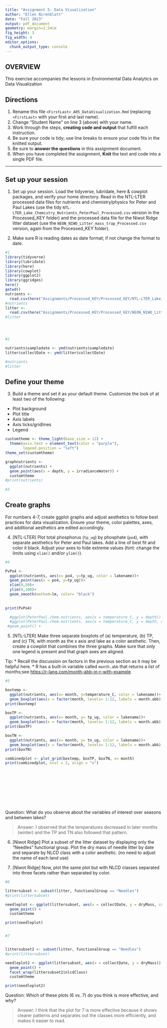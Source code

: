 ```yaml
---
title: "Assignment 5: Data Visualization"
author: "Ellen Nirenblatt"
date: "Fall 2023"
output: pdf_document
geometry: margin=2.54cm
fig_height: 3
fig_width: 4
editor_options: 
  chunk_output_type: console
---
```


## OVERVIEW

This exercise accompanies the lessons in Environmental Data Analytics on Data Visualization 

## Directions
1.  Rename this file `<FirstLast>_A05_DataVisualization.Rmd` (replacing `<FirstLast>` with your first and last name).
2. Change "Student Name" on line 3 (above) with your name.
3. Work through the steps, **creating code and output** that fulfill each instruction.
4. Be sure your code is tidy; use line breaks to ensure your code fits in the knitted output.
5. Be sure to **answer the questions** in this assignment document.
6. When you have completed the assignment, **Knit** the text and code into a single PDF file.

---

## Set up your session 

1. Set up your session. Load the tidyverse, lubridate, here & cowplot packages, and verify your home directory. Read in the NTL-LTER processed data files for nutrients and chemistry/physics for Peter and Paul Lakes (use the tidy `NTL-LTER_Lake_Chemistry_Nutrients_PeterPaul_Processed.csv` version in the Processed_KEY folder) and the processed data file for the Niwot Ridge litter dataset (use the `NEON_NIWO_Litter_mass_trap_Processed.csv` version, again from the Processed_KEY folder). 

2. Make sure R is reading dates as date format; if not change the format to date.

```r
#1 
library(tidyverse)
library(lubridate)
library(here)
library(cowplot)
library(ggplot2)
library(ggridges)
here()
getwd()
nutrients <- 
  read.csv(here("Assignments/Processed_KEY/Processed_KEY/NTL-LTER_Lake_Chemistry_Nutrients_PeterPaul_Processed.csv"), stringsAsFactors = TRUE)
#nutrients
litter <- 
  read.csv(here("Assignments/Processed_KEY/Processed_KEY/NEON_NIWO_Litter_mass_trap_Processed.csv"), stringsAsFactors = TRUE)
#litter




#2 

nutrients$sampledate <- ymd(nutrients$sampledate)
litter$collectDate <- ymd(litter$collectDate)

#nutrients
#litter

```
## Define your theme
3. Build a theme and set it as your default theme. Customize the look of at least two of the following: 
 * Plot background
 * Plot title
 * Axis labels
 * Axis ticks/gridlines
 * Legend

```r


customtheme <- theme_light(base_size = 12) +
  theme(axis.text = element_text(color = "purple"), 
        legend.position = "left")
theme_set(customtheme)

graphnutrients <- 
  ggplot(nutrients) +
  geom_point(aes(x = depth, y = irradianceWater)) +
  customtheme
#print(nutrients)
  
#3


```

## Create graphs
For numbers 4-7, create ggplot graphs and adjust aesthetics to follow best practices for data visualization. Ensure your theme, color palettes, axes, and additional aesthetics are edited accordingly.

4. [NTL-LTER] Plot total phosphorus (`tp_ug`) by phosphate (`po4`), with separate aesthetics for Peter and Paul lakes. Add a line of best fit and color it black. Adjust your axes to hide extreme values (hint: change the limits using `xlim()` and/or `ylim()`).

```r
#4 

PvPo4 <- 
  ggplot(nutrients, aes(x= po4, y=tp_ug, color = lakename))+
  geom_point(aes(x = po4, y=tp_ug))+
  xlim(0,50)+
  ylim(0,100)+
  geom_smooth(method=lm, color= "black")
  
  
print(PvPo4)

  #ggplot(PeterPaul.chem.nutrients, aes(x = temperature_C, y = depth)) +
  #ggplot(PeterPaul.chem.nutrients, aes(x = temperature_C, y = depth, color = daynum)) +
 #geom_point() +

```


5. [NTL-LTER] Make three separate boxplots of (a) temperature, (b) TP, and (c) TN, with month as the x axis and lake as a color aesthetic. Then, create a cowplot that combines the three graphs. Make sure that only one legend is present and that graph axes are aligned. 

Tip:
* Recall the discussion on factors in the previous section as it may be helpful here. 
* R has a built-in variable called `month.abb` that returns a list of months;see <https://r-lang.com/month-abb-in-r-with-example>

```r
#5 

boxtemp <- 
  ggplot(nutrients, aes(x= month, y=temperature_C, color = lakename))+
  geom_boxplot(aes(x = factor(month, levels= 1:12, labels = month.abb), y=temperature_C))
print(boxtemp)

boxTP <-
  ggplot(nutrients, aes(x= month, y= tp_ug, color = lakename))+
  geom_boxplot(aes(x = factor(month, levels= 1:12, labels = month.abb), y=tp_ug))
print(boxTP)

boxTN <- 
  ggplot(nutrients, aes(x= month, y= tn_ug, color = lakename))+
  geom_boxplot(aes(x = factor(month, levels= 1:12, labels = month.abb),y=tn_ug))
print(boxTN)

combinedplot <- plot_grid(boxtemp, boxTP, boxTN, x= month)
print(combinedplot, ncol = 2, align = "v")







  
                                                                                  

```

Question: What do you observe about the variables of interest over seasons and between lakes? 

> Answer: 
I observed that the temperatures decreased in later months (winter) and the TP and TN also followed that pattern.

6. [Niwot Ridge] Plot a subset of the litter dataset by displaying only the "Needles" functional group. Plot the dry mass of needle litter by date and separate by NLCD class with a color aesthetic. (no need to adjust the name of each land use)

7. [Niwot Ridge] Now, plot the same plot but with NLCD classes separated into three facets rather than separated by color. 

```r
#6

littersubset <- subset(litter, functionalGroup == "Needles")
#print(littersubset)

needleplot <- ggplot(littersubset, aes(x = collectDate, y = dryMass, color = nlcdClass)) +
  geom_point() +
  customtheme

print(needleplot)


#7


littersubset2 <- subset(litter, functionalGroup == "Needles")
#print(littersubset)

needleplot2 <- ggplot(littersubset, aes(x = collectDate, y = dryMass)) +
  geom_point() +
  facet_wrap(littersubset2$nlcdClass)
  customtheme

print(needleplot2)

```
Question: Which of these plots (6 vs. 7) do you think is more effective, and why? 

> Answer:
I think that the plot for 7 is more effective because it shows clearer patterns and separates out the classes more efficiently, and makes it easier to read. 